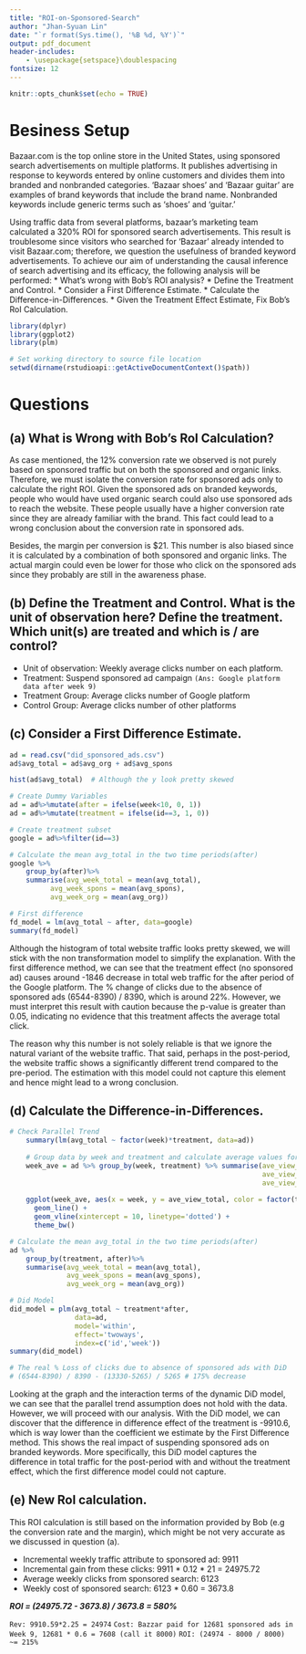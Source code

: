 ---
title: "ROI-on-Sponsored-Search"
author: "Jhan-Syuan Lin"
date: "`r format(Sys.time(), '%B %d, %Y')`"
output: pdf_document
header-includes:
    - \usepackage{setspace}\doublespacing
fontsize: 12
---

```{r setup, include=FALSE}
knitr::opts_chunk$set(echo = TRUE)
```

# Besiness Setup
Bazaar.com is the top online store in the United States, using sponsored search advertisements on multiple platforms. It publishes advertising in response to keywords entered by online customers and divides them into branded and nonbranded categories. 'Bazaar shoes' and 'Bazaar guitar' are examples of brand keywords that include the brand name. Nonbranded keywords include generic terms such as 'shoes' and 'guitar.'

Using traffic data from several platforms, bazaar's marketing team calculated a 320% ROI for sponsored search advertisements. This result is troublesome since visitors who searched for 'Bazaar' already intended to visit Bazaar.com; therefore, we question the usefulness of branded keyword advertisements. To achieve our aim of understanding the causal inference of search advertising and its efficacy, the following analysis will be performed:
* What’s wrong with Bob’s ROI analysis?
* Define the Treatment and Control.
* Consider a First Difference Estimate.
* Calculate the Difference-in-Differences.
* Given the Treatment Effect Estimate, Fix Bob’s RoI Calculation.

```{r library, results='hide', warning=FALSE, message=FALSE}
library(dplyr)
library(ggplot2)
library(plm)

# Set working directory to source file location
setwd(dirname(rstudioapi::getActiveDocumentContext()$path))
```

# Questions
## (a)	What is Wrong with Bob’s RoI Calculation?

As case mentioned, the 12% conversion rate we observed is not purely based on sponsored traffic but on both the sponsored and organic links. Therefore, we must isolate the conversion rate for sponsored ads only to calculate the right ROI. Given the sponsored ads on branded keywords, people who would have used organic search could also use sponsored ads to reach the website. These people usually have a higher conversion rate since they are already familiar with the brand. This fact could lead to a wrong conclusion about the conversion rate in sponsored ads.

Besides, the margin per conversion is $21. This number is also biased since it is calculated by a combination of both sponsored and organic links. The actual margin could even be lower for those who click on the sponsored ads since they probably are still in the awareness phase.

## (b)	Define the Treatment and Control. What is the unit of observation here? Define the treatment. Which unit(s) are treated and which is / are control? 

* Unit of observation: Weekly average clicks number on each platform.
* Treatment: Suspend sponsored ad campaign `(Ans: Google platform data after week 9)`
* Treatment Group: Average clicks number of Google platform
* Control Group: Average clicks number of other platforms

## (c)	Consider a First Difference Estimate.

```{r}
ad = read.csv("did_sponsored_ads.csv")
ad$avg_total = ad$avg_org + ad$avg_spons

hist(ad$avg_total)  # Although the y look pretty skewed

# Create Dummy Variables
ad = ad%>%mutate(after = ifelse(week<10, 0, 1))
ad = ad%>%mutate(treatment = ifelse(id==3, 1, 0))

# Create treatment subset
google = ad%>%filter(id==3)

# Calculate the mean avg_total in the two time periods(after)
google %>%
    group_by(after)%>%
    summarise(avg_week_total = mean(avg_total),
          avg_week_spons = mean(avg_spons),
          avg_week_org = mean(avg_org))

# First difference
fd_model = lm(avg_total ~ after, data=google)
summary(fd_model)
```

Although the histogram of total website traffic looks pretty skewed, we will stick with the non transformation model to simplify the explanation. With the first difference method, we can see that the treatment effect (no sponsored ad) causes around -1846 decrease in total web traffic for the after period of the Google platform. The % change of clicks due to the absence of sponsored ads (6544-8390) / 8390, which is around 22%. However, we must interpret this result with caution because the p-value is greater than 0.05, indicating no evidence that this treatment affects the average total click. 

The reason why this number is not solely reliable is that we ignore the natural variant of the website traffic. That said, perhaps in the post-period, the website traffic shows a significantly different trend compared to the pre-period. The estimation with this model could not capture this element and hence might lead to a wrong conclusion.

## (d)	Calculate the Difference-in-Differences.

```{r}
# Check Parallel Trend
    summary(lm(avg_total ~ factor(week)*treatment, data=ad))
    
    # Group data by week and treatment and calculate average values for plotting
    week_ave = ad %>% group_by(week, treatment) %>% summarise(ave_view_total = mean(avg_total),
                                                              ave_view_org = mean(avg_org),
                                                              ave_view_spons = mean(avg_spons))
    
    ggplot(week_ave, aes(x = week, y = ave_view_total, color = factor(treatment))) + 
      geom_line() + 
      geom_vline(xintercept = 10, linetype='dotted') + 
      theme_bw()

# Calculate the mean avg_total in the two time periods(after)
ad %>%
    group_by(treatment, after)%>%
    summarise(avg_week_total = mean(avg_total),
              avg_week_spons = mean(avg_spons),
              avg_week_org = mean(avg_org))

# Did Model
did_model = plm(avg_total ~ treatment*after,
                data=ad,
                model='within',
                effect='twoways',
                index=c('id','week'))
summary(did_model)

# The real % Loss of clicks due to absence of sponsored ads with DiD
# (6544-8390) / 8390 - (13330-5265) / 5265 # 175% decrease
```

Looking at the graph and the interaction terms of the dynamic DiD model, we can see that the parallel trend assumption does not hold with the data. However, we will proceed with our analysis. With the DiD model, we can discover that the difference in difference effect of the treatment is -9910.6, which is way lower than the coefficient we estimate by the First Difference method. This shows the real impact of suspending sponsored ads on branded keywords. More specifically, this DiD model captures the difference in total traffic for the post-period with and without the treatment effect, which the first difference model could not capture.

## (e)	New RoI calculation.

This ROI calculation is still based on the information provided by Bob (e.g the conversion rate and the margin), which might be not very accurate as we discussed in question (a).

* Incremental weekly traffic attribute to sponsored ad: 9911
* Incremental gain from these clicks: 9911 * 0.12 * 21 = 24975.72
* Average weekly clicks from sponsored search: 6123
* Weekly cost of sponsored search: 6123 * 0.60 = 3673.8

***ROI  = (24975.72 - 3673.8) / 3673.8 = 580%***



`Rev: 9910.59*2.25 = 24974`
`Cost: Bazzar paid for 12681 sponsored ads in Week 9, 12681 * 0.6 = 7608 (call it 8000)`
`ROI: (24974 - 8000 / 8000) ~= 215%`
 
 